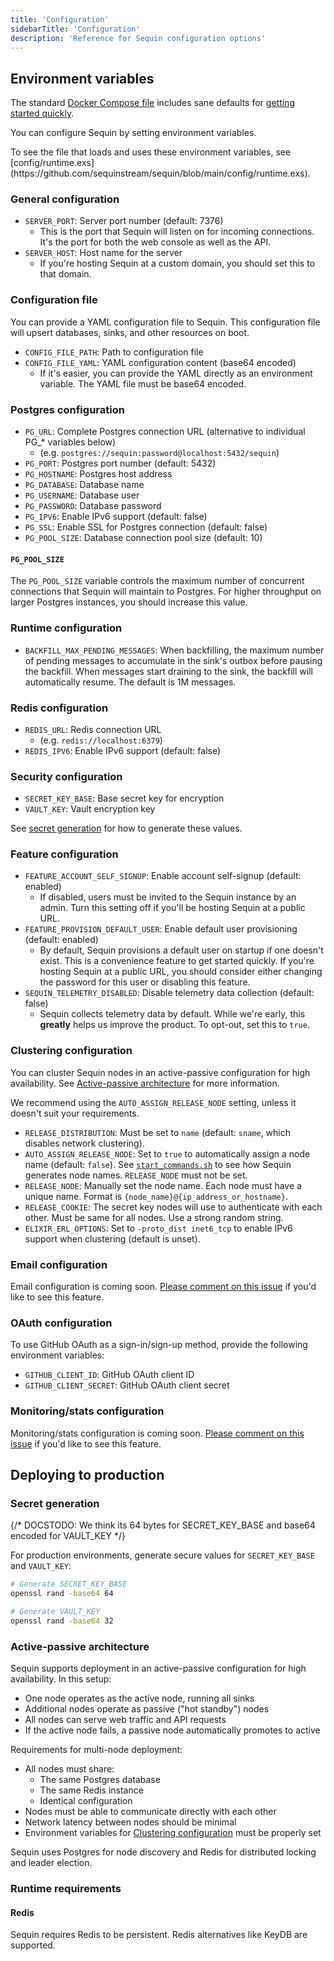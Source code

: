 ```yaml
---
title: 'Configuration'
sidebarTitle: 'Configuration'
description: 'Reference for Sequin configuration options'
---
```


## Environment variables

The standard [Docker Compose file](https://raw.githubusercontent.com/sequinstream/sequin/main/docker/docker-compose.yaml) includes sane defaults for [getting started quickly](/running-sequin).

You can configure Sequin by setting environment variables.

<Info>
  To see the file that loads and uses these environment variables, see [config/runtime.exs](https://github.com/sequinstream/sequin/blob/main/config/runtime.exs).
</Info>

### General configuration

- `SERVER_PORT`: Server port number (default: 7376)
  - This is the port that Sequin will listen on for incoming connections. It's the port for both the web console as well as the API.
- `SERVER_HOST`: Host name for the server
  - If you're hosting Sequin at a custom domain, you should set this to that domain.

### Configuration file

You can provide a YAML configuration file to Sequin. This configuration file will upsert databases, sinks, and other resources on boot.

- `CONFIG_FILE_PATH`: Path to configuration file
- `CONFIG_FILE_YAML`: YAML configuration content (base64 encoded)
  - If it's easier, you can provide the YAML directly as an environment variable. The YAML file must be base64 encoded.

### Postgres configuration

- `PG_URL`: Complete Postgres connection URL (alternative to individual PG_* variables below)
  - (e.g. `postgres://sequin:password@localhost:5432/sequin`)
- `PG_PORT`: Postgres port number (default: 5432)
- `PG_HOSTNAME`: Postgres host address
- `PG_DATABASE`: Database name
- `PG_USERNAME`: Database user
- `PG_PASSWORD`: Database password
- `PG_IPV6`: Enable IPv6 support (default: false)
- `PG_SSL`: Enable SSL for Postgres connection (default: false)
- `PG_POOL_SIZE`: Database connection pool size (default: 10)

#### `PG_POOL_SIZE`

The `PG_POOL_SIZE` variable controls the maximum number of concurrent connections that Sequin will maintain to Postgres. For higher throughput on larger Postgres instances, you should increase this value.

### Runtime configuration

- `BACKFILL_MAX_PENDING_MESSAGES`: When backfilling, the maximum number of pending messages to accumulate in the sink's outbox before pausing the backfill. When messages start draining to the sink, the backfill will automatically resume. The default is 1M messages.

### Redis configuration

- `REDIS_URL`: Redis connection URL
  - (e.g. `redis://localhost:6379`)
- `REDIS_IPV6`: Enable IPv6 support (default: false)

### Security configuration

- `SECRET_KEY_BASE`: Base secret key for encryption
- `VAULT_KEY`: Vault encryption key

See [secret generation](#secret-generation) for how to generate these values.

### Feature configuration

- `FEATURE_ACCOUNT_SELF_SIGNUP`: Enable account self-signup (default: enabled)
  - If disabled, users must be invited to the Sequin instance by an admin. Turn this setting off if you'll be hosting Sequin at a public URL.
- `FEATURE_PROVISION_DEFAULT_USER`: Enable default user provisioning (default: enabled)
  - By default, Sequin provisions a default user on startup if one doesn't exist. This is a convenience feature to get started quickly. If you're hosting Sequin at a public URL, you should consider either changing the password for this user or disabling this feature.
- `SEQUIN_TELEMETRY_DISABLED`: Disable telemetry data collection (default: false)
  - Sequin collects telemetry data by default. While we're early, this **greatly** helps us improve the product. To opt-out, set this to `true`.

### Clustering configuration

You can cluster Sequin nodes in an active-passive configuration for high availability. See [Active-passive architecture](#active-passive-architecture) for more information.

We recommend using the `AUTO_ASSIGN_RELEASE_NODE` setting, unless it doesn't suit your requirements.

- `RELEASE_DISTRIBUTION`: Must be set to `name` (default: `sname`, which disables network clustering).
- `AUTO_ASSIGN_RELEASE_NODE`: Set to `true` to automatically assign a node name (default: `false`). See [`start_commands.sh`](https://github.com/sequinstream/sequin/blob/main/scripts/start_commands.sh) to see how Sequin generates node names. `RELEASE_NODE` must not be set.
- `RELEASE_NODE`: Manually set the node name. Each node must have a unique name. Format is `{node_name}@{ip_address_or_hostname}`.
- `RELEASE_COOKIE`: The secret key nodes will use to authenticate with each other. Must be same for all nodes. Use a strong random string.
- `ELIXIR_ERL_OPTIONS`: Set to `-proto_dist inet6_tcp` to enable IPv6 support when clustering (default is unset).

### Email configuration

Email configuration is coming soon. [Please comment on this issue](https://github.com/sequinstream/sequin/issues/579) if you'd like to see this feature.

### OAuth configuration

To use GitHub OAuth as a sign-in/sign-up method, provide the following environment variables:

- `GITHUB_CLIENT_ID`: GitHub OAuth client ID
- `GITHUB_CLIENT_SECRET`: GitHub OAuth client secret

### Monitoring/stats configuration

Monitoring/stats configuration is coming soon. [Please comment on this issue](https://github.com/sequinstream/sequin/issues/580) if you'd like to see this feature.

## Deploying to production

### Secret generation

{/* DOCSTODO: We think its 64 bytes for SECRET_KEY_BASE and base64 encoded for VAULT_KEY */}

For production environments, generate secure values for `SECRET_KEY_BASE` and `VAULT_KEY`:

```bash
# Generate SECRET_KEY_BASE
openssl rand -base64 64

# Generate VAULT_KEY
openssl rand -base64 32
```

### Active-passive architecture

Sequin supports deployment in an active-passive configuration for high availability. In this setup:

- One node operates as the active node, running all sinks
- Additional nodes operate as passive ("hot standby") nodes
- All nodes can serve web traffic and API requests
- If the active node fails, a passive node automatically promotes to active

Requirements for multi-node deployment:

- All nodes must share:
  - The same Postgres database
  - The same Redis instance
  - Identical configuration
- Nodes must be able to communicate directly with each other
- Network latency between nodes should be minimal
- Environment variables for [Clustering configuration](#clustering-configuration) must be properly set

Sequin uses Postgres for node discovery and Redis for distributed locking and leader election.

### Runtime requirements

#### Redis

Sequin requires Redis to be persistent. Redis alternatives like KeyDB are supported.